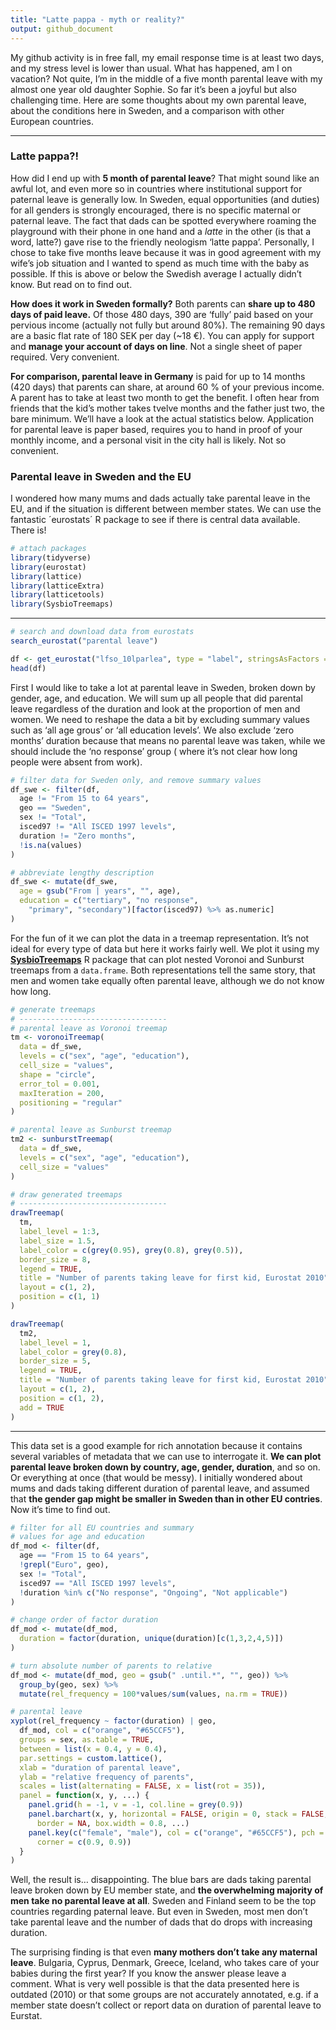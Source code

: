 ```yaml
---
title: "Latte pappa - myth or reality?"
output: github_document
---
```


My github activity is in free fall, my email response time
is at least two days, and my stress level is lower than usual. 
What has happened, am I on vacation? Not quite, I'm in the
middle of a five month parental leave with my almost one year old daughter
Sophie. So far it's been a joyful but also challenging time. Here are some thoughts
about my own parental leave, about the conditions here in Sweden, and a 
comparison with other European countries.

----------

### Latte pappa?!

How did I end up with **5 month of parental leave**? That might sound like an awful
lot, and even more so in countries where institutional support for paternal leave is generally low. In Sweden, equal opportunities (and duties)
for all genders is strongly encouraged, there is no specific maternal or paternal
leave. The fact that dads can be spotted everywhere roaming the playground with 
their phone in one hand and a *latte* in the other (is that
a word, latte?) gave rise to the friendly neologism 'latte pappa'. 
Personally, I chose to take five months leave because it was in good agreement with my wife's job situation and I wanted to spend as much time with the baby as possible. 
If this is above or below the Swedish average I actually didn't know. But read on to find out.

**How does it work in Sweden formally?** Both parents can **share up to 480 days of paid leave.** 
Of those 480 days, 390 are 'fully' paid based on your pervious income 
(actually not fully but around 80%). The remaining 90 days are a basic flat rate 
of 180 SEK per day (~18 €). You can apply for support and **manage your account 
of days on line**. Not a single sheet of paper required. Very convenient.

**For comparison, parental leave in Germany** is paid for up to 14 months (420 days) 
that parents can share, at around 60 % of your previous income. A parent has to take
at least two month to get the benefit. I often hear from friends that the kid's mother takes
tvelve months and the father just two, the bare minimum. We'll have a look at the 
actual statistics below.
Application for parental leave is paper based, requires you to hand in proof of your 
monthly income, and a personal visit in the city hall is likely. Not so convenient.

### Parental leave in Sweden and the EU

I wondered how many mums and dads actually take parental leave in the EU, and
if the situation is different between member states. We can use the fantastic
´eurostats´ R package to see if there is central data available. There is!


```r
# attach packages
library(tidyverse)
library(eurostat)
library(lattice)
library(latticeExtra)
library(latticetools)
library(SysbioTreemaps)
```

----------


```r
# search and download data from eurostats
search_eurostat("parental leave")

df <- get_eurostat("lfso_10lparlea", type = "label", stringsAsFactors = FALSE)
head(df)
```

First I would like to take a lot at parental leave in Sweden, broken down by
gender, age, and education. We will sum up all people that did parental leave
regardless of the duration and look at the proportion of men and women.
We need to reshape the data a bit by excluding summary values such as 'all age grous'
or 'all education levels'. We also exclude 'zero months' duration because that means
no parental leave was taken, while we should include the 'no response' group (
where it's not clear how long people were absent from work).


```r
# filter data for Sweden only, and remove summary values
df_swe <- filter(df,
  age != "From 15 to 64 years",
  geo == "Sweden",
  sex != "Total",
  isced97 != "All ISCED 1997 levels",
  duration != "Zero months",
  !is.na(values)
)

# abbreviate lengthy description
df_swe <- mutate(df_swe,
  age = gsub("From | years", "", age),
  education = c("tertiary", "no response", 
    "primary", "secondary")[factor(isced97) %>% as.numeric]
)
```

For the fun of it we can plot the data in a treemap representation. It's not 
ideal for every type of data but here it works fairly well. We plot it using
my [**SysbioTreemaps**](https://github.com/m-jahn/SysbioTreemaps) R package
that can plot nested Voronoi and Sunburst treemaps from a `data.frame`.
Both representations tell the same story, that men and women take equally often
parental leave, although we do not know how long.

```r
# generate treemaps
# ---------------------------------
# parental leave as Voronoi treemap
tm <- voronoiTreemap(
  data = df_swe,
  levels = c("sex", "age", "education"),
  cell_size = "values",
  shape = "circle",
  error_tol = 0.001,
  maxIteration = 200,
  positioning = "regular"
)

# parental leave as Sunburst treemap
tm2 <- sunburstTreemap(
  data = df_swe,
  levels = c("sex", "age", "education"),
  cell_size = "values"
)

# draw generated treemaps
# ---------------------------------
drawTreemap(
  tm,
  label_level = 1:3, 
  label_size = 1.5,
  label_color = c(grey(0.95), grey(0.8), grey(0.5)),
  border_size = 8,
  legend = TRUE,
  title = "Number of parents taking leave for first kid, Eurostat 2010",
  layout = c(1, 2),
  position = c(1, 1)
)

drawTreemap(
  tm2,
  label_level = 1, 
  label_color = grey(0.8),
  border_size = 5,
  legend = TRUE,
  title = "Number of parents taking leave for first kid, Eurostat 2010",
  layout = c(1, 2),
  position = c(1, 2), 
  add = TRUE
)
```

----------

This data set is a good example for rich annotation because it contains several variables of metadata that we can use to interrogate it. **We can plot parental leave broken 
down by country, age, gender, duration**, and so on. Or everything at once (that would be messy).
I initially wondered about mums and dads taking different duration of parental leave, 
and assumed that **the gender gap might be smaller in Sweden than in other EU contries**.
Now it's time to find out.

```r
# filter for all EU countries and summary 
# values for age and education
df_mod <- filter(df,
  age == "From 15 to 64 years",
  !grepl("Euro", geo),
  sex != "Total",
  isced97 == "All ISCED 1997 levels",
  !duration %in% c("No response", "Ongoing", "Not applicable")
)

# change order of factor duration
df_mod <- mutate(df_mod,
  duration = factor(duration, unique(duration)[c(1,3,2,4,5)])
)

# turn absolute number of parents to relative
df_mod <- mutate(df_mod, geo = gsub(" .until.*", "", geo)) %>%
  group_by(geo, sex) %>%
  mutate(rel_frequency = 100*values/sum(values, na.rm = TRUE))

# parental leave 
xyplot(rel_frequency ~ factor(duration) | geo, 
  df_mod, col = c("orange", "#65CCF5"),
  groups = sex, as.table = TRUE,
  between = list(x = 0.4, y = 0.4),
  par.settings = custom.lattice(),
  xlab = "duration of parental leave",
  ylab = "relative frequency of parents",
  scales = list(alternating = FALSE, x = list(rot = 35)),
  panel = function(x, y, ...) {
    panel.grid(h = -1, v = -1, col.line = grey(0.9))
    panel.barchart(x, y, horizontal = FALSE, origin = 0, stack = FALSE, 
      border = NA, box.width = 0.8, ...)
    panel.key(c("female", "male"), col = c("orange", "#65CCF5"), pch = 15, 
      corner = c(0.9, 0.9))
  }
)
```

Well, the result is... disappointing. The blue bars are dads taking parental leave
broken down by EU member state, and **the overwhelming majority of men take no parental leave
at all**. Sweden and Finland seem to be the top countries regarding paternal leave. But even in Sweden, most men don't take parental leave and the number of dads that do
drops with increasing duration. 

The surprising finding is that even **many mothers
don't take any maternal leave**. Bulgaria, Cyprus, Denmark, Greece, Iceland, who 
takes care of your babies during the first year? If you know the answer please leave a comment.
What is very well possible is that the data presented here is outdated (2010) or that
some groups are not accurately annotated, e.g. if a member state doesn't collect or report data
on duration of parental leave to Eurstat.